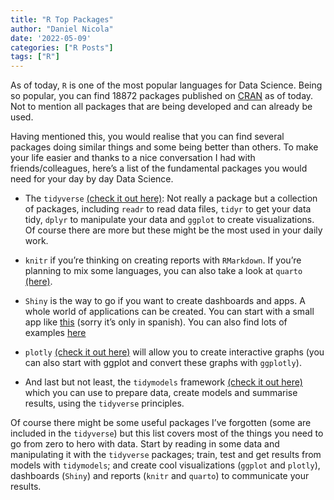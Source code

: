 ```yaml
---
title: "R Top Packages"
author: "Daniel Nicola"
date: '2022-05-09'
categories: ["R Posts"]
tags: ["R"]
---
```


As of today, `R` is one of the most popular languages for Data Science. Being so popular, you can find 18872 packages published on [CRAN](https://cran.r-project.org) as of today. Not to mention all packages that are being developed and can already be used.

Having mentioned this, you would realise that you can find several packages doing similar things and some being better than others. To make your life easier and thanks to a nice conversation I had with friends/colleagues, here's a list of the fundamental packages you would need for your day by day Data Science.

- The `tidyverse` [ (check it out here)](https://www.tidyverse.org): Not really a package but a collection of packages, including `readr` to read data files, `tidyr` to get your data tidy, `dplyr` to manipulate your data and `ggplot` to create visualizations. Of course there are more but these might be the most used in your daily work.

- `knitr` if you're thinking on creating reports with `RMarkdown`. If you're planning to mix some languages, you can also take a look at `quarto` [ (here)](https://quarto.org).

- `Shiny` is the way to go if you want to create dashboards and apps. A whole world of applications can be created. You can start with a small app like [ this](https://www.youtube.com/watch?v=Dlvz5VG_I24) (sorry it's only in spanish). You can also find lots of examples [here](https://shiny.rstudio.com/gallery/)

- `plotly` [ (check it out here)](https://plotly.com/r/) will allow you to create interactive graphs (you can also start with ggplot and convert these graphs with `ggplotly`).

- And last but not least, the `tidymodels` framework [ (check it out here)](https://www.tidymodels.org) which you can use to prepare data, create models and summarise results, using the `tidyverse` principles.

Of course there might be some useful packages I've forgotten (some are included in the `tidyverse`) but this list covers most of the things you need to go from zero to hero with data. Start by reading in some data and manipulating it with the `tidyverse` packages; train, test and get results from models with `tidymodels`; and create cool visualizations (`ggplot` and `plotly`), dashboards (`Shiny`) and reports (`knitr` and `quarto`) to communicate your results.
